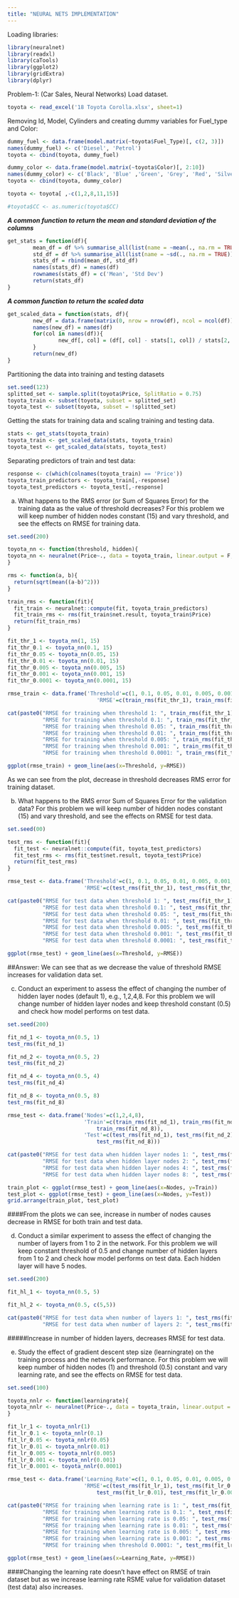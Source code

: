 ---
title: "NEURAL NETS IMPLEMENTATION"
---
Loading libraries:
```{r, message=FALSE}
library(neuralnet)
library(readxl)
library(caTools)
library(ggplot2)
library(gridExtra)
library(dplyr)
```

Problem-1: (Car Sales, Neural Networks)
Load dataset.
```{r}
toyota <- read_excel('18 Toyota Corolla.xlsx', sheet=1)
```

Removing Id, Model, Cylinders and creating dummy variables for Fuel_type and Color:
```{r}
dummy_fuel <- data.frame(model.matrix(~toyota$Fuel_Type)[, c(2, 3)])
names(dummy_fuel) <- c('Diesel', 'Petrol')
toyota <- cbind(toyota, dummy_fuel)

dummy_color <- data.frame(model.matrix(~toyota$Color)[, 2:10])
names(dummy_color) <- c('Black', 'Blue' ,'Green', 'Grey', 'Red', 'Silver', 'Violet', 'White', 'Yellow')
toyota <- cbind(toyota, dummy_color)

toyota <- toyota[ ,-c(1,2,8,11,15)]

#toyota$CC <- as.numeric(toyota$CC)
```

***A common function to return the mean and standard deviation of the columns***

```{r}
get_stats = function(df){
        mean_df = df %>% summarise_all(list(name = ~mean(., na.rm = TRUE)))
        std_df = df %>% summarise_all(list(name = ~sd(., na.rm = TRUE)))
        stats_df = rbind(mean_df, std_df)
        names(stats_df) = names(df)
        rownames(stats_df) = c('Mean', 'Std Dev')
        return(stats_df)
}
```

***A common function to return the scaled data***

```{r}
get_scaled_data = function(stats, df){
        new_df = data.frame(matrix(0, nrow = nrow(df), ncol = ncol(df)))
        names(new_df) = names(df)
        for(col in names(df)){
                new_df[, col] = (df[, col] - stats[1, col]) / stats[2, col]
        }
        return(new_df)
}
```

Partitioning the data into training and testing datasets
```{r}
set.seed(123)
splitted_set <- sample.split(toyota$Price, SplitRatio = 0.75)
toyota_train <- subset(toyota, subset = splitted_set)
toyota_test <- subset(toyota, subset = !splitted_set)
```

Getting the stats for training data and scaling training and testing data.
```{r}
stats <- get_stats(toyota_train)
toyota_train <- get_scaled_data(stats, toyota_train)
toyota_test <- get_scaled_data(stats, toyota_test)
```

Separating predictors of train and test data:
```{r}
response <- c(which(colnames(toyota_train) == 'Price'))
toyota_train_predictors <- toyota_train[,-response]
toyota_test_predictors <- toyota_test[,-response]
```


(a) What happens to the RMS error (or Sum of Squares Error) for the training data as the value of threshold decreases?
For this problem we will keep number of hidden nodes constant (15) and vary threshold, and see the effects on RMSE for training data.
```{r}
set.seed(200)

toyota_nn <- function(threshold, hidden){
toyota_nn <- neuralnet(Price~., data = toyota_train, linear.output = F, threshold=threshold, hidden = hidden, stepmax=10**6)
}

rms <- function(a, b){
  return(sqrt(mean((a-b)^2)))
}

train_rms <- function(fit){
  fit_train <- neuralnet::compute(fit, toyota_train_predictors)
  fit_train_rms <- rms(fit_train$net.result, toyota_train$Price)
  return(fit_train_rms)
}

fit_thr_1 <- toyota_nn(1, 15)
fit_thr_0.1 <- toyota_nn(0.1, 15)
fit_thr_0.05 <- toyota_nn(0.05, 15)
fit_thr_0.01 <- toyota_nn(0.01, 15)
fit_thr_0.005 <- toyota_nn(0.005, 15)
fit_thr_0.001 <- toyota_nn(0.001, 15)
fit_thr_0.0001 <- toyota_nn(0.0001, 15)

rmse_train <- data.frame('Threshold'=c(1, 0.1, 0.05, 0.01, 0.005, 0.001, 0.0001),
                            'RMSE'=c(train_rms(fit_thr_1), train_rms(fit_thr_0.1), train_rms(fit_thr_0.05), train_rms(fit_thr_0.01), train_rms(fit_thr_0.005), train_rms(fit_thr_0.001), train_rms(fit_thr_0.0001)))

cat(paste0("RMSE for training when threshold 1: ", train_rms(fit_thr_1), '\n', 
           "RMSE for training when threshold 0.1: ", train_rms(fit_thr_0.1), '\n', 
           "RMSE for training when threshold 0.05: ", train_rms(fit_thr_0.05), '\n', 
           "RMSE for training when threshold 0.01: ", train_rms(fit_thr_0.01), '\n', 
           "RMSE for training when threshold 0.005: ", train_rms(fit_thr_0.005), '\n', 
           "RMSE for training when threshold 0.001: ", train_rms(fit_thr_0.001), '\n', 
           "RMSE for training when threshold 0.0001: ", train_rms(fit_thr_0.0001)))

ggplot(rmse_train) + geom_line(aes(x=Threshold, y=RMSE))
```
As we can see from the plot, decrease in threshold decreases RMS error for training dataset.


(b) What happens to the RMS error Sum of Squares Error for the validation data?
For this problem we will keep number of hidden nodes constant (15) and vary threshold, and see the effects on RMSE for test data.
```{r}
set.seed(00)

test_rms <- function(fit){
  fit_test <- neuralnet::compute(fit, toyota_test_predictors)
  fit_test_rms <- rms(fit_test$net.result, toyota_test$Price)
  return(fit_test_rms)
}

rmse_test <- data.frame('Threshold'=c(1, 0.1, 0.05, 0.01, 0.005, 0.001, 0.0001),
                        'RMSE'=c(test_rms(fit_thr_1), test_rms(fit_thr_0.1), test_rms(fit_thr_0.05),test_rms(fit_thr_0.01), test_rms(fit_thr_0.005), test_rms(fit_thr_0.001), test_rms(fit_thr_0.0001)))

cat(paste0("RMSE for test data when threshold 1: ", test_rms(fit_thr_1), '\n', 
           "RMSE for test data when threshold 0.1: ", test_rms(fit_thr_0.1), '\n', 
           "RMSE for test data when threshold 0.05: ", test_rms(fit_thr_0.05), '\n', 
           "RMSE for test data when threshold 0.01: ", test_rms(fit_thr_0.01), '\n', 
           "RMSE for test data when threshold 0.005: ", test_rms(fit_thr_0.005), '\n', 
           "RMSE for test data when threshold 0.001: ", test_rms(fit_thr_0.001), '\n', 
           "RMSE for test data when threshold 0.0001: ", test_rms(fit_thr_0.0001)))

ggplot(rmse_test) + geom_line(aes(x=Threshold, y=RMSE))
```
##Answer: We can see that as we decrease the value of threshold RMSE increases for validation data set. 


(c) Conduct an experiment to assess the effect of changing the number of hidden layer nodes (default 1), e.g., 1,2,4,8.
For this problem we will change number of hidden layer nodes and keep threshold constant (0.5) and check how model performs on test data.
```{r}
set.seed(200)

fit_nd_1 <- toyota_nn(0.5, 1)
test_rms(fit_nd_1)

fit_nd_2 <- toyota_nn(0.5, 2)
test_rms(fit_nd_2)

fit_nd_4 <- toyota_nn(0.5, 4)
test_rms(fit_nd_4)

fit_nd_8 <- toyota_nn(0.5, 8)
test_rms(fit_nd_8)

rmse_test <- data.frame('Nodes'=c(1,2,4,8), 
                        'Train'=c(train_rms(fit_nd_1), train_rms(fit_nd_2), train_rms(fit_nd_4),
                            train_rms(fit_nd_8)),
                        'Test'=c(test_rms(fit_nd_1), test_rms(fit_nd_2), test_rms(fit_nd_4),
                            test_rms(fit_nd_8)))

cat(paste0("RMSE for test data when hidden layer nodes 1: ", test_rms(fit_nd_1), '\n', 
           "RMSE for test data when hidden layer nodes 2: ", test_rms(fit_nd_2), '\n', 
           "RMSE for test data when hidden layer nodes 4: ", test_rms(fit_nd_4), '\n',
           "RMSE for test data when hidden layer nodes 8: ", test_rms(fit_nd_8)))

train_plot <- ggplot(rmse_test) + geom_line(aes(x=Nodes, y=Train))
test_plot <- ggplot(rmse_test) + geom_line(aes(x=Nodes, y=Test))
grid.arrange(train_plot, test_plot)
```
####From the plots we can see, increase in number of nodes causes decrease in RMSE for both train and test data.


d) Conduct a similar experiment to assess the effect of changing the number of layers from 1 to 2 in the network.
For this problem we will keep constant threshold of 0.5 and change number of hidden layers from 1 to 2 and check how model performs on test data. Each hidden layer will have 5 nodes.
```{r}
set.seed(200)

fit_hl_1 <- toyota_nn(0.5, 5)

fit_hl_2 <- toyota_nn(0.5, c(5,5))

cat(paste0("RMSE for test data when number of layers 1: ", test_rms(fit_hl_1), '\n', 
           "RMSE for test data when number of layers 2: ", test_rms(fit_hl_2)))
```
#####Increase in number of hidden layers, decreases RMSE for test data.


(e) Study the effect of gradient descent step size (learningrate) on the training process and the network performance.
For this problem we will keep number of hidden nodes (1) and threshold (0.5) constant and vary learning rate, and see the effects on RMSE for test data.
```{r}
set.seed(100)

toyota_nnlr <- function(learningrate){
toyota_nnlr <- neuralnet(Price~., data = toyota_train, linear.output = F, threshold=0.5, hidden = 1, algorithm='rprop+', err.fct='sse', stepmax=10**6, learningrate=learningrate)
}

fit_lr_1 <- toyota_nnlr(1)
fit_lr_0.1 <- toyota_nnlr(0.1)
fit_lr_0.05 <- toyota_nnlr(0.05)
fit_lr_0.01 <- toyota_nnlr(0.01)
fit_lr_0.005 <- toyota_nnlr(0.005)
fit_lr_0.001 <- toyota_nnlr(0.001)
fit_lr_0.0001 <- toyota_nnlr(0.0001)

rmse_test <- data.frame('Learning_Rate'=c(1, 0.1, 0.05, 0.01, 0.005, 0.001, 0.0001),
                        'RMSE'=c(test_rms(fit_lr_1), test_rms(fit_lr_0.1), test_rms(fit_lr_0.05),
                            test_rms(fit_lr_0.01), test_rms(fit_lr_0.005), test_rms(fit_lr_0.001), test_rms(fit_lr_0.0001)))

cat(paste0("RMSE for training when learning rate is 1: ", test_rms(fit_lr_1), '\n', 
           "RMSE for training when learning rate is 0.1: ", test_rms(fit_lr_0.1), '\n', 
           "RMSE for training when learning rate is 0.05: ", test_rms(fit_lr_0.05), '\n', 
           "RMSE for training when learning rate is 0.01: ", test_rms(fit_lr_0.01), '\n', 
           "RMSE for training when learning rate is 0.005: ", test_rms(fit_lr_0.005), '\n', 
           "RMSE for training when learning rate is 0.001: ", test_rms(fit_lr_0.001), '\n',
           "RMSE for training when threshold 0.0001: ", test_rms(fit_lr_0.0001)))

ggplot(rmse_test) + geom_line(aes(x=Learning_Rate, y=RMSE))
```

####Changing the learning rate doesn’t have effect on RMSE of train dataset but as we increase learning rate RSME value for validation dataset (test data) also increases.





